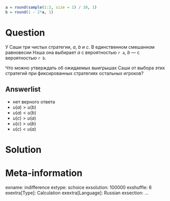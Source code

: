 ```r
a = round(sample(1:3, size = 1) / 10, 1)
b = round(1 - 2*a, 1)
```

Question
========
У Саши три чистых стратегии, $a$, $b$ и $c$.
В единственном смешанном равновесии Нэша она выбирает $a$ с вероятностью `r a`, $b$ — с вероятностью `r b`.

Что можно утверждать об ожидаемых выигрышах Саши от выбора этих стратегий при фиксированных стратегиях остальных игроков?


Answerlist
----------
*  нет верного ответа
*  $u(a) > u(b)$
*  $u(a) < u(b)$
*  $u(c) > u(a)$
*  $u(c) > u(b)$
*  $u(c) < u(a)$


Solution
========


Meta-information
================
exname: indifference
extype: schoice
exsolution: 100000
exshuffle: 6
exextra[Type]: Calculation
exextra[Language]: Russian
exsection: ...

